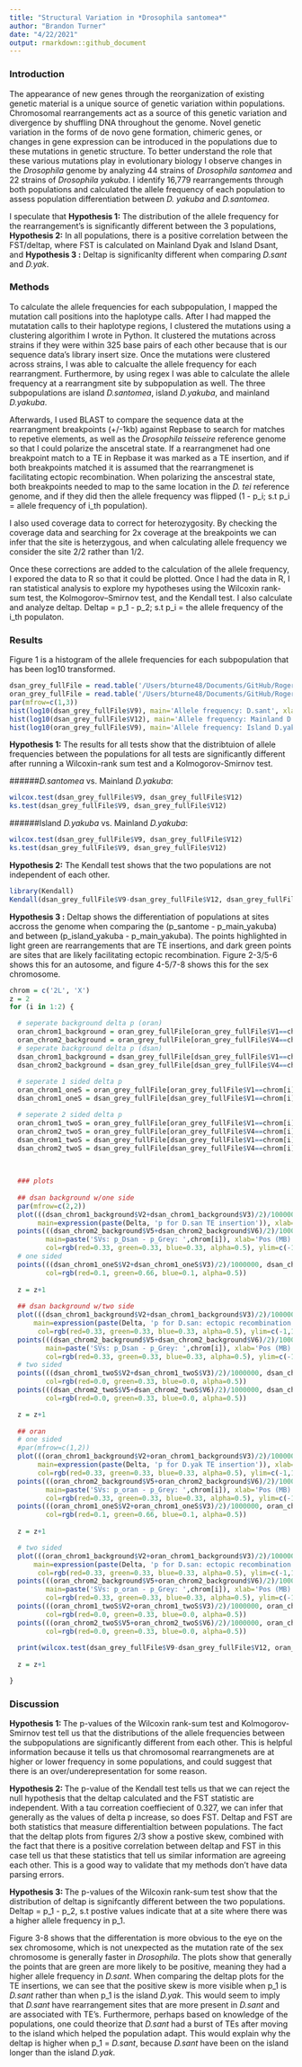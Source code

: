 ```yaml
---
title: "Structural Variation in *Drosophila santomea*"
author: "Brandon Turner"
date: "4/22/2021"
output: rmarkdown::github_document
---
```

### Introduction

The appearance of new genes through the reorganization of existing genetic material is a unique source of genetic variation within populations. Chromosomal rearrangements act as a source of this genetic variation and divergence by shuffling DNA throughout the genome. Novel genetic variation in the forms of de novo gene formation, chimeric genes, or changes in gene expression can be introduced in the populations due to these mutations in genetic structure. To better understand the role that these various mutations play in evolutionary biology I observe changes in the *Drosophila* genome by analyzing 44 strains of *Drosophila santomea* and 22 strains of *Drosophila yakuba*. I identify 16,779 rearrangements through both populations and calculated the allele frequency of each population to assess population differentiation between *D. yakuba* and *D.santomea*. 

I speculate that **Hypothesis 1:** The distribution of the allele frequency for the rearrangement's is significantly different between the 3 populations, **Hypothesis 2:** In all populations, there is a positive correlation between the FST/deltap, where FST is calculated on Mainland Dyak and Island Dsant, and **Hypothesis 3 :** Deltap is significanlty different when comparing *D.sant* and *D.yak*.


### Methods

To calculate the allele frequencies for each subpopulation, I mapped the mutation call positions into the haplotype calls. After I had mapped the mutatation calls to their haplotype regions, I clustered the mutations using a clustering algorithim I wrote in Python. It clustered the mutations across strains if they were within 325 base pairs of each other because that is our sequence data's library insert size. Once the mutations were clustered across strains, I was able to calcualte the allele frequency for each rearrangment. Furthermore, by using regex I was able to calculate the allele frequency at a rearrangment site by subpopulation as well. The three subpopulations are island *D.santomea*, island *D.yakuba*, and mainland *D.yakuba*. 

Afterwards, I used BLAST to compare the sequence data at the rearrangment breakpoints (+/-1kb) against Repbase to search for matches to repetive elements, as well as the *Drosophila teisseire* reference genome so that I could polarize the anscetral state. If a rearrangmenet had one breakpoint match to a TE in Repbase it was marked as a TE insertion, and if both breakpoints matched it is assumed that the rearrangmenet is facilitating ectopic recombination. When polarizing the anscestral state, both breakpoints needed to map to the same location in the *D. tei* reference genome, and if they did then the allele frequency was flipped (1 - p_i; s.t p_i = allele frequency of i_th population).

I also used coverage data to correct for heterozygosity. By checking the coverage data and searching for 2x coverage at the breakpoints we can infer that the site is heterzygous, and when calculating allele frequency we consider the site 2/2 rather than 1/2. 

Once these corrections are added to the calculation of the allele frequency, I expored the data to R so that it could be plotted. Once I had the data in R, I ran statistical analysis to explore my hypotheses using the Wilcoxin rank-sum test, the Kolmogorov–Smirnov test, and the Kendall test. I also calculate and analyze deltap. Deltap = p_1 - p_2; s.t p_i = the allele frequency of the i_th populaton.

### Results

Figure 1 is a histogram of the allele frequencies for each subpopulation that has been log10 transformed.

```r
dsan_grey_fullFile = read.table('/Users/bturne48/Documents/GitHub/RogersLab/RemoteEdit/TempAsc/dsan_grey_deltap_plot.txt')
oran_grey_fullFile = read.table('/Users/bturne48/Documents/GitHub/RogersLab/RemoteEdit/TempAsc/oran_grey_deltap_plot.txt')
par(mfrow=c(1,3))
hist(log10(dsan_grey_fullFile$V9), main='Allele frequency: D.sant', xlab='Log10 allele freq')
hist(log10(dsan_grey_fullFile$V12), main='Allele frequency: Mainland D.yak', xlab='Log10 allele freq', sub='Figure 1')
hist(log10(oran_grey_fullFile$V9), main='Allele frequency: Island D.yak', xlab='Log10 allele freq')
```


**Hypothesis 1:** The results for all tests show that the distribtuion of allele frequencies between the populations for all tests are significantly different after running a Wilcoxin-rank sum test and a Kolmogorov-Smirnov test.

######*D.santomea* vs. Mainland *D.yakuba*:

```r
wilcox.test(dsan_grey_fullFile$V9, dsan_grey_fullFile$V12)
ks.test(dsan_grey_fullFile$V9, dsan_grey_fullFile$V12)
```
######Island *D.yakuba* vs. Mainland *D.yakuba*:

```r
wilcox.test(dsan_grey_fullFile$V9, dsan_grey_fullFile$V12)
ks.test(dsan_grey_fullFile$V9, dsan_grey_fullFile$V12)
```

**Hypothesis 2:** The Kendall test shows that the two populations are not independent of each other.

```r
library(Kendall)
Kendall(dsan_grey_fullFile$V9-dsan_grey_fullFile$V12, dsan_grey_fullFile$V15)
```

**Hypothesis 3 :** Deltap shows the differentiation of populations at sites accross the genome when comparing the (p_santome - p_main_yakuba) and between (p_island_yakuba - p_main_yakuba). The points highlighted in light green are rearrangements that are TE insertions, and dark green points are sites that are likely facilitating ectopic recombination. Figure 2-3/5-6 shows this for an autosome, and figure 4-5/7-8 shows this for the sex chromosome.

```r
chrom = c('2L', 'X')
z = 2
for (i in 1:2) {

  # seperate background delta p (oran)
  oran_chrom1_background = oran_grey_fullFile[oran_grey_fullFile$V1==chrom[i] & is.na(oran_grey_fullFile$V9)!=TRUE & is.na(oran_grey_fullFile$V12)!=TRUE & oran_grey_fullFile$V16==0,]
  oran_chrom2_background = oran_grey_fullFile[oran_grey_fullFile$V4==chrom[i] & is.na(oran_grey_fullFile$V9)!=TRUE & is.na(oran_grey_fullFile$V12)!=TRUE & oran_grey_fullFile$V16==0,]
  # seperate background delta p (dsan)
  dsan_chrom1_background = dsan_grey_fullFile[dsan_grey_fullFile$V1==chrom[i] & is.na(dsan_grey_fullFile$V9)!=TRUE & is.na(dsan_grey_fullFile$V12)!=TRUE & dsan_grey_fullFile$V16==0,]
  dsan_chrom2_background = dsan_grey_fullFile[dsan_grey_fullFile$V4==chrom[i] & is.na(dsan_grey_fullFile$V9)!=TRUE & is.na(dsan_grey_fullFile$V12)!=TRUE & dsan_grey_fullFile$V16==0,]
  
  # seperate 1 sided delta p
  oran_chrom1_oneS = oran_grey_fullFile[oran_grey_fullFile$V1==chrom[i] & oran_grey_fullFile$V16==1,]
  dsan_chrom1_oneS = dsan_grey_fullFile[dsan_grey_fullFile$V1==chrom[i] & dsan_grey_fullFile$V16==1,]

  # seperate 2 sided delta p
  oran_chrom1_twoS = oran_grey_fullFile[oran_grey_fullFile$V1==chrom[i] & oran_grey_fullFile$V16==2,]
  oran_chrom2_twoS = oran_grey_fullFile[oran_grey_fullFile$V4==chrom[i] & oran_grey_fullFile$V16==2,]
  dsan_chrom1_twoS = dsan_grey_fullFile[dsan_grey_fullFile$V1==chrom[i] & dsan_grey_fullFile$V16==2,]
  dsan_chrom2_twoS = dsan_grey_fullFile[dsan_grey_fullFile$V4==chrom[i] & dsan_grey_fullFile$V16==2,]

  
  
  ### plots 
  
  ## dsan background w/one side
  par(mfrow=c(2,2))
  plot(((dsan_chrom1_background$V2+dsan_chrom1_background$V3)/2)/1000000, dsan_chrom1_background$V9-dsan_chrom1_background$V12,
       main=expression(paste(Delta, 'p for D.san TE insertion')), xlab=paste('Pos (MB) Chrom:',chrom[i]), ylab=expression(paste(Delta, 'p')),         pch=20,col=rgb(red=0.33, green=0.33, blue=0.33, alpha=0.5), ylim=c(-1,1), bty='n', sub=paste('Figure:', z))
  points(((dsan_chrom2_background$V5+dsan_chrom2_background$V6)/2)/1000000, dsan_chrom2_background$V9-dsan_chrom2_background$V12,
         main=paste('SVs: p_Dsan - p_Grey: ',chrom[i]), xlab='Pos (MB)', ylab='Delta p', pch=20,
         col=rgb(red=0.33, green=0.33, blue=0.33, alpha=0.5), ylim=c(-1,1))
  # one sided
  points(((dsan_chrom1_oneS$V2+dsan_chrom1_oneS$V3)/2)/1000000, dsan_chrom1_oneS$V9-dsan_chrom1_oneS$V12, pch=20, 
         col=rgb(red=0.1, green=0.66, blue=0.1, alpha=0.5))
  
  z = z+1
  
  ## dsan background w/two side
  plot(((dsan_chrom1_background$V2+dsan_chrom1_background$V3)/2)/1000000, dsan_chrom1_background$V9-dsan_chrom1_background$V12,
      main=expression(paste(Delta, 'p for D.san: ectopic recombination')), xlab=paste('Pos (MB) Chrom:',chrom[i]), ylab=expression(paste(Delta, 'p')), pch=20,
       col=rgb(red=0.33, green=0.33, blue=0.33, alpha=0.5), ylim=c(-1,1), bty='n', sub=paste('Figure:', z))
  points(((dsan_chrom2_background$V5+dsan_chrom2_background$V6)/2)/1000000, dsan_chrom2_background$V9-dsan_chrom2_background$V12,
         main=paste('SVs: p_Dsan - p_Grey: ',chrom[i]), xlab='Pos (MB)', ylab='Delta p', pch=20,
         col=rgb(red=0.33, green=0.33, blue=0.33, alpha=0.5), ylim=c(-1,1))
  # two sided
  points(((dsan_chrom1_twoS$V2+dsan_chrom1_twoS$V3)/2)/1000000, dsan_chrom1_twoS$V9-dsan_chrom1_twoS $V12, pch=20, 
         col=rgb(red=0.0, green=0.33, blue=0.0, alpha=0.5))
  points(((dsan_chrom2_twoS$V5+dsan_chrom2_twoS$V6)/2)/1000000, dsan_chrom2_twoS$V9-dsan_chrom2_twoS $V12, pch=20, 
         col=rgb(red=0.0, green=0.33, blue=0.0, alpha=0.5))

  z = z+1
  
  ## oran
  # one sided
  #par(mfrow=c(1,2))
  plot(((oran_chrom1_background$V2+oran_chrom1_background$V3)/2)/1000000, oran_chrom1_background$V9-oran_chrom1_background$V12,
       main=expression(paste(Delta, 'p for D.yak TE insertion')), xlab=paste('Pos (MB) Chrom:',chrom[i]), ylab=expression(paste(Delta, 'p')), pch=20,
       col=rgb(red=0.33, green=0.33, blue=0.33, alpha=0.5), ylim=c(-1,1), bty='n', sub=paste('Figure:', z))
  points(((oran_chrom2_background$V5+oran_chrom2_background$V6)/2)/1000000, oran_chrom2_background$V9-oran_chrom2_background$V12,
         main=paste('SVs: p_oran - p_Grey: ',chrom[i]), xlab='Pos (MB)', ylab='Delta p', pch=20,
         col=rgb(red=0.33, green=0.33, blue=0.33, alpha=0.5), ylim=c(-1,1))
  points(((oran_chrom1_oneS$V2+oran_chrom1_oneS$V3)/2)/1000000, oran_chrom1_oneS$V9-oran_chrom1_oneS$V12, pch=20, 
         col=rgb(red=0.1, green=0.66, blue=0.1, alpha=0.5))
  
  z = z+1

  # two sided
  plot(((oran_chrom1_background$V2+oran_chrom1_background$V3)/2)/1000000, oran_chrom1_background$V9-oran_chrom1_background$V12,
      main=expression(paste(Delta, 'p for D.san: ectopic recombination')), xlab=paste('Pos (MB) Chrom:',chrom[i]), ylab=expression(paste(Delta, 'p')), pch=20,
       col=rgb(red=0.33, green=0.33, blue=0.33, alpha=0.5), ylim=c(-1,1), bty='n', sub=paste('Figure:', z))
  points(((oran_chrom2_background$V5+oran_chrom2_background$V6)/2)/1000000, oran_chrom2_background$V9-oran_chrom2_background$V12,
         main=paste('SVs: p_oran - p_Grey: ',chrom[i]), xlab='Pos (MB)', ylab='Delta p', pch=20,
         col=rgb(red=0.33, green=0.33, blue=0.33, alpha=0.5), ylim=c(-1,1))
  points(((oran_chrom1_twoS$V2+oran_chrom1_twoS$V3)/2)/1000000, oran_chrom1_twoS$V9-oran_chrom1_twoS$V12, pch=20,
         col=rgb(red=0.0, green=0.33, blue=0.0, alpha=0.5))
  points(((oran_chrom2_twoS$V5+oran_chrom2_twoS$V6)/2)/1000000, oran_chrom2_twoS$V9-oran_chrom2_twoS$V12, pch=20,
         col=rgb(red=0.0, green=0.33, blue=0.0, alpha=0.5))
  
  print(wilcox.test(dsan_grey_fullFile$V9-dsan_grey_fullFile$V12, oran_grey_fullFile$V9-dsan_grey_fullFile$V12))
  
  z = z+1

}
```



### Discussion

**Hypothesis 1: ** The p-values of the Wilcoxin rank-sum test and Kolmogorov-Smirnov test tell us that the distributions of the allele frequencies between the subpopulations are significantly different from each other. This is helpful information because it tells us that chromosomal rearrangmenets are at higher or lower frequency in some populations, and could suggest that there is an over/underepresentation for some reason.

**Hypothesis 2: ** The p-value of the Kendall test tells us that we can reject the null hypothesis that the deltap calculated and the FST statistic are independent. With a tau correation coeffiecient of 0.327, we can infer that generally as the values of delta p increase, so does FST. Deltap and FST are both statistics that measure differentialtion between populations. The fact that the deltap plots from figures 2/3 show a postive skew, combined with the fact that there is a positive correlation between deltap and FST in this case tell us that these statistics that tell us similar information are agreeing each other. This is a good way to validate that my methods don't have data parsing errors. 

**Hypothesis 3: ** The p-values of the Wilcoxin rank-sum test show that the distribution of deltap is signifcantly different between the two populations. Deltap = p_1 - p_2, s.t postive values indicate that at a site where there was a higher allele frequency in p_1. 

Figure 3-8 shows that the differentation is more obvious to the eye on the sex chromosome, which is not unexpected as the mutation rate of the sex chromosome is generally faster in *Drosophila*. The plots show that generally the points that are green are more likely to be positive, meaning they had a higher allele frequency in *D.sant*. When comparing the deltap plots for the TE insertions, we can see that the positive skew is more visible when p_1 is *D.sant* rather than when p_1 is the island *D.yak*. This would seem to imply that *D.sant* have rearrangement sites that are more present in *D.sant* and are associated with TE's. Furthermore, perhaps based on knowledge of the populations, one could theorize that *D.sant* had a burst of TEs after moving to the island which helped the population adapt. This would explain why the deltap is higher when p_1 = *D.sant*, because *D.sant* have been on the island longer than the island *D.yak*.